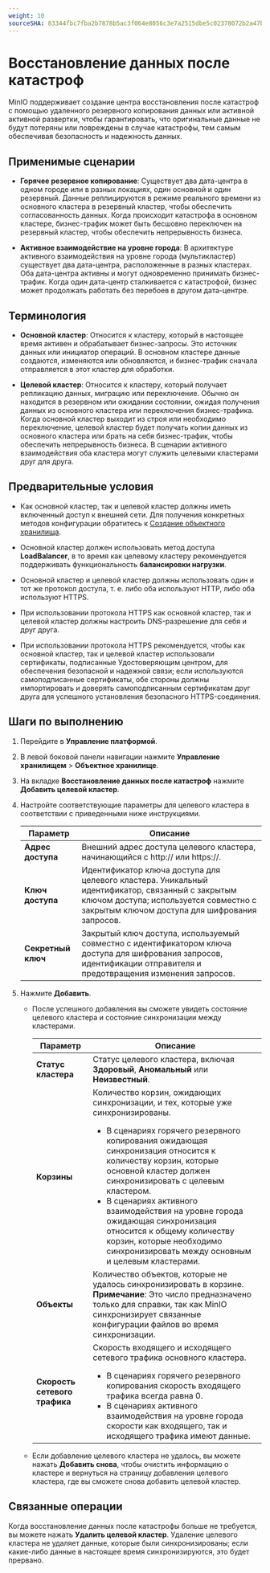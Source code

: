 ```yaml
---
weight: 10
sourceSHA: 83344fbc7fba2b7878b5ac3f064e8056c3e7a2515dbe5c02378072b2a47b51db
---
```


# Восстановление данных после катастроф

MinIO поддерживает создание центра восстановления после катастроф с помощью удаленного резервного копирования данных или активной активной развертки, чтобы гарантировать, что оригинальные данные не будут потеряны или повреждены в случае катастрофы, тем самым обеспечивая безопасность и надежность данных.

## Применимые сценарии

- **Горячее резервное копирование**: Существует два дата-центра в одном городе или в разных локациях, один основной и один резервный. Данные реплицируются в режиме реального времени из основного кластера в резервный кластер, чтобы обеспечить согласованность данных. Когда происходит катастрофа в основном кластере, бизнес-трафик может быть бесшовно переключен на резервный кластер, чтобы обеспечить непрерывность бизнеса.

- **Активное взаимодействие на уровне города**: В архитектуре активного взаимодействия на уровне города (мультикластер) существует два дата-центра, расположенные в разных кластерах. Оба дата-центра активны и могут одновременно принимать бизнес-трафик. Когда один дата-центр сталкивается с катастрофой, бизнес может продолжать работать без перебоев в другом дата-центре.

## Терминология

- **Основной кластер**: Относится к кластеру, который в настоящее время активен и обрабатывает бизнес-запросы. Это источник данных или инициатор операций. В основном кластере данные создаются, изменяются или обновляются, и бизнес-трафик сначала отправляется в этот кластер для обработки.

- **Целевой кластер**: Относится к кластеру, который получает репликацию данных, миграцию или переключение. Обычно он находится в резервном или ожидании состоянии, ожидая получения данных из основного кластера или переключения бизнес-трафика. Когда основной кластер выходит из строя или необходимо переключение, целевой кластер будет получать копии данных из основного кластера или брать на себя бизнес-трафик, чтобы обеспечить непрерывность бизнеса. В сценарии активного взаимодействия оба кластера могут служить целевыми кластерами друг для друга.

## Предварительные условия

- Как основной кластер, так и целевой кластер должны иметь включенный доступ к внешней сети. Для получения конкретных методов конфигурации обратитесь к [Создание объектного хранилища](/storage/storagesystem_minio/installation.mdx).

- Основной кластер должен использовать метод доступа **LoadBalancer**, в то время как целевому кластеру рекомендуется поддерживать функциональность **балансировки нагрузки**.

- Основной кластер и целевой кластер должны использовать один и тот же протокол доступа, т. е. либо оба используют HTTP, либо оба используют HTTPS.

- При использовании протокола HTTPS как основной кластер, так и целевой кластер должны настроить DNS-разрешение для себя и друг друга.

- При использовании протокола HTTPS рекомендуется, чтобы как основной кластер, так и целевой кластер использовали сертификаты, подписанные Удостоверяющим центром, для обеспечения безопасной и надежной связи; если используются самоподписанные сертификаты, обе стороны должны импортировать и доверять самоподписанным сертификатам друг друга для успешного установления безопасного HTTPS-соединения.

## Шаги по выполнению

1. Перейдите в **Управление платформой**.

2. В левой боковой панели навигации нажмите **Управление хранилищем** > **Объектное хранилище**.

3. На вкладке **Восстановление данных после катастроф** нажмите **Добавить целевой кластер**.

4. Настройте соответствующие параметры для целевого кластера в соответствии с приведенными ниже инструкциями.

   | Параметр             | Описание                                                                                                                                                                |
   | --------------------- | -------------------------------------------------------------------------------------------------------------------------------------------------------------------------- |
   | **Адрес доступа**     | Внешний адрес доступа целевого кластера, начинающийся с http\:// или https\://.                                                                                    |
   | **Ключ доступа**      | Идентификатор ключа доступа для целевого кластера. Уникальный идентификатор, связанный с закрытым ключом доступа; используется совместно с закрытым ключом доступа для шифрования запросов. |
   | **Секретный ключ**    | Закрытый ключ доступа, используемый совместно с идентификатором ключа доступа для шифрования запросов, идентификации отправителя и предотвращения изменения запросов.                              |

5. Нажмите **Добавить**.

   - После успешного добавления вы сможете увидеть состояние целевого кластера и состояние синхронизации между кластерами.

     | Параметр                | Описание                                                                                                                                                                                                                                                                                                                                                                                                                                     |
     | ----------------------- | ----------------------------------------------------------------------------------------------------------------------------------------------------------------------------------------------------------------------------------------------------------------------------------------------------------------------------------------------------------------------------------------------------------------------------------------------- |
     | **Статус кластера**     | Статус целевого кластера, включая **Здоровый**, **Аномальный** или **Неизвестный**.                                                                                                                                                                                                                                                                                                                                                          |
     | **Корзины**             | Количество корзин, ожидающих синхронизации, и тех, которые уже синхронизированы.<br /><ul><li>В сценариях горячего резервного копирования ожидающая синхронизация относится к количеству корзин, которые основной кластер должен синхронизировать с целевым кластером.</li><li>В сценариях активного взаимодействия на уровне города ожидающая синхронизация относится к общему количеству корзин, которые необходимо синхронизировать между основным и целевым кластерами.</li></ul> |
     | **Объекты**             | Количество объектов, которые не удалось синхронизировать в корзине.<br />**Примечание**: Это число предназначено только для справки, так как MinIO синхронизирует связанные конфигурации файлов во время синхронизации.                                                                                                                                                                                                                                                     |
     | **Скорость сетевого трафика** | Скорость входящего и исходящего сетевого трафика основного кластера.<br /><ul><li>В сценариях горячего резервного копирования скорость входящего трафика всегда равна 0.</li><li>В сценариях активного взаимодействия на уровне города скорости как входящего, так и исходящего трафика имеют данные.</li></ul>                                                                                                                                                                                                       |

   - Если добавление целевого кластера не удалось, вы можете нажать **Добавить снова**, чтобы очистить информацию о кластере и вернуться на страницу добавления целевого кластера, где вы сможете снова добавить целевой кластер.

## Связанные операции

Когда восстановление данных после катастрофы больше не требуется, вы можете нажать **Удалить целевой кластер**. Удаление целевого кластера не удаляет данные, которые были синхронизированы; если какие-либо данные в настоящее время синхронизируются, это будет прервано.
